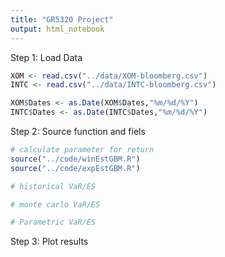 ```yaml
---
title: "GR5320 Project"
output: html_notebook
---
```



Step 1: Load Data
```r
XOM <- read.csv("../data/XOM-bloomberg.csv")
INTC <- read.csv("../data/INTC-bloomberg.csv")

XOM$Dates <- as.Date(XOM$Dates,"%m/%d/%Y")
INTC$Dates <- as.Date(INTC$Dates,"%m/%d/%Y")
```

Step 2: Source function and fiels 
```r
# calculate parameter for return
source("../code/winEstGBM.R")
source("../code/expEstGBM.R")

# historical VaR/ES

# monte carlo VaR/ES

# Parametric VaR/ES
```

Step 3: Plot results
